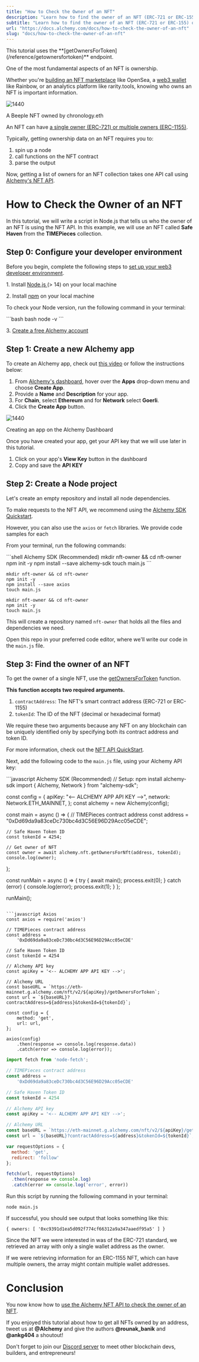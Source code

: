 ```yaml
---
title: "How to Check the Owner of an NFT"
description: "Learn how to find the owner of an NFT (ERC-721 or ERC-155) on Ethereum and Polygon in one request using the getOwnersForToken endpoint."
subtitle: "Learn how to find the owner of an NFT (ERC-721 or ERC-155) on Ethereum and Polygon in one request using the getOwnersForToken endpoint."
url: "https://docs.alchemy.com/docs/how-to-check-the-owner-of-an-nft"
slug: "docs/how-to-check-the-owner-of-an-nft"
---
```


<Info>
  This tutorial uses the **[getOwnersForToken](/reference/getownersfortoken)** endpoint.
</Info>

One of the most fundamental aspects of an NFT is ownership.

Whether you're [building an NFT marketplace](/docs/7-how-to-build-an-nft-marketplace-from-scratch) like OpenSea, a [web3 wallet](https://www.alchemy.com/web3-wallets-overview) like Rainbow, or an analytics platform like rarity.tools, knowing who owns an NFT is important information.

![1440](1154229-Screenshot_2022-06-18_at_12.02.00_PM.png "Screenshot 2022-06-18 at 12.02.00 PM.png")

A Beeple NFT owned by chronology.eth

An NFT can have [a single owner (ERC-721) or multiple owners (ERC-1155)](https://www.alchemy.com/blog/comparing-erc-721-to-erc-1155).

Typically, getting ownership data on an NFT requires you to:

1. spin up a node
2. call functions on the NFT contract
3. parse the output

Now, getting a list of owners for an NFT collection takes one API call using [Alchemy's NFT API](/reference/nft-api).

# How to Check the Owner of an NFT

In this tutorial, we will write a script in Node.js that tells us who the owner of an NFT is using the NFT API. In this example, we will use an NFT called **Safe Haven** from the **TIMEPieces** collection.

## Step 0: Configure your developer environment

Before you begin, complete the following steps to [set up your web3 developer environment](/docs/how-to-set-up-core-web3-developer-tools).

1\. Install [Node.js ](https://nodejs.org/en/)(> 14) on your local machine

2\. Install [npm](https://www.npmjs.com/) on your local machine

To check your Node version, run the following command in your terminal:

<CodeGroup>
  ```bash bash
  node -v
  ```
</CodeGroup>

3\. [Create a free Alchemy account](https://alchemy.com/?a=d3d4c6ebf1)

## Step 1: Create a new Alchemy app

To create an Alchemy app, check out [this video](https://www.youtube.com/watch?v=tfggWxfG9o0) or follow the instructions below:

1. From [Alchemy's dashboard](https://dashboard.alchemyapi.io/), hover over the **Apps** drop-down menu and choose **Create App**.
2. Provide a **Name** and **Description** for your app.
3. For **Chain**, select **Ethereum** and for **Network** select **Goerli**.
4. Click the **Create App** button.

![1440](98f197d-Screenshot_2022-06-18_at_12.19.18_PM.png "Screenshot 2022-06-18 at 12.19.18 PM.png")

Creating an app on the Alchemy Dashboard

Once you have created your app, get your API key that we will use later in this tutorial.

1. Click on your app's **View Key** button in the dashboard
2. Copy and save the **API KEY**

## Step 2: Create a Node project

Let's create an empty repository and install all node dependencies.

To make requests to the NFT API, we recommend using the [Alchemy SDK Quickstart](/reference/alchemy-sdk-quickstart).

However, you can also use the `axios` or `fetch` libraries. We provide code samples for each

From your terminal, run the following commands:

<CodeGroup>
  ```shell Alchemy SDK (Recommended)
  mkdir nft-owner && cd nft-owner
  npm init -y
  npm install --save alchemy-sdk
  touch main.js
  ```

  ```shell Axios
  mkdir nft-owner && cd nft-owner
  npm init -y
  npm install --save axios
  touch main.js
  ```

  ```shell Fetch
  mkdir nft-owner && cd nft-owner
  npm init -y
  touch main.js
  ```
</CodeGroup>

This will create a repository named `nft-owner` that holds all the files and dependencies we need.

Open this repo in your preferred code editor, where we'll write our code in the `main.js` file.

## Step 3: Find the owner of an NFT

To get the owner of a single NFT, use the [getOwnersForToken](/reference/getownersfortoken) function.

**This function accepts two required arguments.**

1. `contractAddress`: The NFT's smart contract address (ERC-721 or ERC-1155)
2. `tokenId`: The ID of the NFT (decimal or hexadecimal format)

We require these two arguments because any NFT on any blockchain can be uniquely identified only by specifying both its contract address and token ID.

For more information, check out the [NFT API QuickStart](/reference/nft-api-quickstart).

Next, add the following code to the `main.js` file, using your Alchemy API key:

<CodeGroup>
  ```javascript Alchemy SDK (Recommended) 
  // Setup: npm install alchemy-sdk
  import { Alchemy, Network } from "alchemy-sdk";

  const config = {
    apiKey: "<-- ALCHEMY APP API KEY -->",
    network: Network.ETH_MAINNET,
  };
  const alchemy = new Alchemy(config);

  const main = async () => {
    // TIMEPieces contract address
    const address = "0xDd69da9a83ceDc730bc4d3C56E96D29Acc05eCDE";

    // Safe Haven Token ID
    const tokenId = 4254;

    // Get owner of NFT
    const owner = await alchemy.nft.getOwnersForNft(address, tokenId);
    console.log(owner);
  };

  const runMain = async () => {
    try {
      await main();
      process.exit(0);
    } catch (error) {
      console.log(error);
      process.exit(1);
    }
  };

  runMain();
  ```

  ```javascript Axios
  const axios = require('axios')

  // TIMEPieces contract address
  const address =
      '0xDd69da9a83ceDc730bc4d3C56E96D29Acc05eCDE'

  // Safe Haven Token ID
  const tokenId = 4254

  // Alchemy API key
  const apiKey = '<-- ALCHEMY APP API KEY -->';

  // Alchemy URL
  const baseURL = `https://eth-mainnet.g.alchemy.com/nft/v2/${apiKey}/getOwnersForToken`;
  const url = `${baseURL}?contractAddress=${address}&tokenId=${tokenId}`;

  const config = {
      method: 'get',
      url: url,
  };

  axios(config)
      .then(response => console.log(response.data))
      .catch(error => console.log(error));
  ```

  ```javascript Fetch
  import fetch from 'node-fetch';

  // TIMEPieces contract address
  const address =
      '0xDd69da9a83ceDc730bc4d3C56E96D29Acc05eCDE'

  // Safe Haven Token ID
  const tokenId = 4254

  // Alchemy API key
  const apiKey = '<-- ALCHEMY APP API KEY -->';

  // Alchemy URL
  const baseURL = `https://eth-mainnet.g.alchemy.com/nft/v2/${apiKey}/getOwnersForToken`;
  const url = `${baseURL}?contractAddress=${address}&tokenId=${tokenId}`;

  var requestOptions = {
    method: 'get',
    redirect: 'follow'
  };

  fetch(url, requestOptions)
    .then(response => console.log)
    .catch(error => console.log('error', error))
  ```
</CodeGroup>

Run this script by running the following command in your terminal:

`node main.js`

If successful, you should see output that looks something like this:

`{ owners: [ '0xc9391d1ea5d092f774cf66312a9a347aaedf95a5' ] }`

Since the NFT we were interested in was of the ERC-721 standard, we retrieved an array with only a single wallet address as the owner.

If we were retrieving information for an ERC-1155 NFT, which can have multiple owners, the array might contain multiple wallet addresses.

# Conclusion

You now know how to [use the Alchemy NFT API to check the owner of an NFT](https://www.alchemy.com/nft-api?a=d3d4c6ebf1).

If you enjoyed this tutorial about how to get all NFTs owned by an address, tweet us at **@Alchemy** and give the authors **@rounak\_banik** and **@ankg404** a shoutout!

Don't forget to join our [Discord server](https://www.alchemy.com/discord) to meet other blockchain devs, builders, and entrepreneurs!
